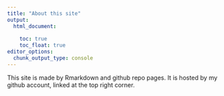 ```yaml
---
title: "About this site"
output: 
  html_document:
    
    toc: true
    toc_float: true
editor_options: 
  chunk_output_type: console
---
```


This site is made by Rmarkdown and github repo pages. It is hosted by my github account, linked at the top right corner.

